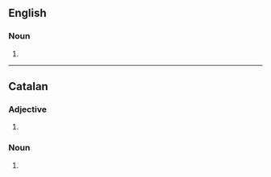==English==

===Noun===
{{head|en|noun plural form}}

# {{plural of|mural|lang=en}}

----

==Catalan==

===Adjective===
{{head|ca|adjective form}}

# {{plural of|mural|lang=ca}}

===Noun===
{{head|ca|noun form}}

# {{plural of|mural|lang=ca}}